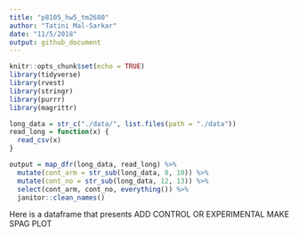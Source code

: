 ```yaml
---
title: "p8105_hw5_tm2680"
author: "Tatini Mal-Sarkar"
date: "11/5/2018"
output: github_document
---
```


```r
knitr::opts_chunk$set(echo = TRUE)
library(tidyverse)
library(rvest)
library(stringr)
library(purrr)
library(magrittr)
```

```r
long_data = str_c("./data/", list.files(path = "./data")) 
read_long = function(x) {
  read_csv(x)
}

output = map_dfr(long_data, read_long) %>% 
  mutate(cont_arm = str_sub(long_data, 8, 10)) %>% 
  mutate(cont_no = str_sub(long_data, 12, 13)) %>% 
  select(cont_arm, cont_no, everything()) %>% 
  janitor::clean_names()
```

Here is a dataframe that presents 
ADD CONTROL OR EXPERIMENTAL
MAKE SPAG PLOT

